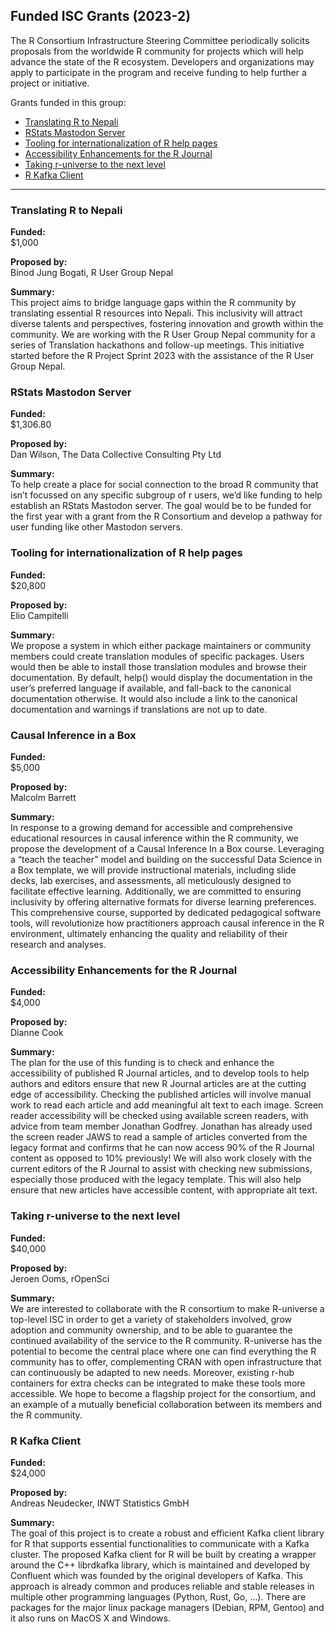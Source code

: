 ## Funded ISC Grants (2023-2)

The R Consortium Infrastructure Steering Committee periodically solicits proposals from the worldwide R community for projects which will help advance the state of the R ecosystem. Developers and organizations may apply to participate in the program and receive funding to help further a project or initiative.

Grants funded in this group:

-   [Translating R to Nepali](#translating-r-to-nepali)
-   [RStats Mastodon Server](#rstats-mastodon-server)
-   [Tooling for internationalization of R help pages](#tooling-for-internationalization-of-r-help-pages)
-   [Accessibility Enhancements for the R Journal](#accessibility-enhancements-for-the-r-journal)
-   [Taking r-universe to the next level](#taking-r-universe-to-the-next-level)
-   [R Kafka Client](#r-kafka-client)

___

### Translating R to Nepali

**Funded:**  
$1,000

**Proposed by:**  
Binod Jung Bogati, R User Group Nepal

**Summary:**  
This project aims to bridge language gaps within the R community by translating essential R resources into Nepali. This inclusivity will attract diverse talents and perspectives, fostering innovation and growth within the community. We are working with the R User Group Nepal community for a series of Translation hackathons and follow-up meetings. This initiative started before the R Project Sprint 2023 with the assistance of the R User Group Nepal.

### RStats Mastodon Server

**Funded:**  
$1,306.80

**Proposed by:**  
Dan Wilson, The Data Collective Consulting Pty Ltd

**Summary:**  
To help create a place for social connection to the broad R community that isn’t focussed on any specific subgroup of r users, we’d like funding to help establish an RStats Mastodon server. The goal would be to be funded for the first year with a grant from the R Consortium and develop a pathway for user funding like other Mastodon servers.

### Tooling for internationalization of R help pages

**Funded:**  
$20,800

**Proposed by:**  
Elio Campitelli

**Summary:**  
We propose a system in which either package maintainers or community members could create translation modules of specific packages. Users would then be able to install those translation modules and browse their documentation. By default, help() would display the documentation in the user’s preferred language if available, and fall-back to the canonical documentation otherwise. It would also include a link to the canonical documentation and warnings if translations are not up to date.

### Causal Inference in a Box

**Funded:**  
$5,000

**Proposed by:**  
Malcolm Barrett

**Summary:**  
In response to a growing demand for accessible and comprehensive educational resources in causal inference within the R community, we propose the development of a Causal Inference In a Box course. Leveraging a “teach the teacher” model and building on the successful Data Science in a Box template, we will provide instructional materials, including slide decks, lab exercises, and assessments, all meticulously designed to facilitate effective learning. Additionally, we are committed to ensuring inclusivity by offering alternative formats for diverse learning preferences. This comprehensive course, supported by dedicated pedagogical software tools, will revolutionize how practitioners approach causal inference in the R environment, ultimately enhancing the quality and reliability of their research and analyses.

### Accessibility Enhancements for the R Journal

**Funded:**  
$4,000

**Proposed by:**  
Dianne Cook

**Summary:**  
The plan for the use of this funding is to check and enhance the accessibility of published R Journal articles, and to develop tools to help authors and editors ensure that new R Journal articles are at the cutting edge of accessibility. Checking the published articles will involve manual work to read each article and add meaningful alt text to each image. Screen reader accessibility will be checked using available screen readers, with advice from team member Jonathan Godfrey. Jonathan has already used the screen reader JAWS to read a sample of articles converted from the legacy format and confirms that he can now access 90% of the R Journal content as opposed to 10% previously! We will also work closely with the current editors of the R Journal to assist with checking new submissions, especially those produced with the legacy template. This will also help ensure that new articles have accessible content, with appropriate alt text.

### Taking r-universe to the next level

**Funded:**  
$40,000

**Proposed by:**  
Jeroen Ooms, rOpenSci

**Summary:**  
We are interested to collaborate with the R consortium to make R-universe a top-level ISC in order to get a variety of stakeholders involved, grow adoption and community ownership, and to be able to guarantee the continued availability of the service to the R community. R-universe has the potential to become the central place where one can find everything the R community has to offer, complementing CRAN with open infrastructure that can continuously be adapted to new needs. Moreover, existing r-hub containers for extra checks can be integrated to make these tools more accessible. We hope to become a flagship project for the consortium, and an example of a mutually beneficial collaboration between its members and the R community.

### R Kafka Client

**Funded:**  
$24,000

**Proposed by:**  
Andreas Neudecker, INWT Statistics GmbH

**Summary:**  
The goal of this project is to create a robust and efficient Kafka client library for R that supports essential functionalities to communicate with a Kafka cluster. The proposed Kafka client for R will be built by creating a wrapper around the C++ librdkafka library, which is maintained and developed by Confluent which was founded by the original developers of Kafka. This approach is already common and produces reliable and stable releases in multiple other programming languages (Python, Rust, Go, ...). There are packages for the major linux package managers (Debian, RPM, Gentoo) and it also runs on MacOS X and Windows.